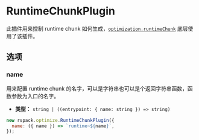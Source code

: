 # RuntimeChunkPlugin

此插件用来控制 runtime chunk 如何生成，[`optimization.runtimeChunk`](/config/optimization#optimizationruntimechunk) 底层使用了该插件。

## 选项

### name

用来配置 runtime chunk 的名字，可以是字符串也可以是个返回字符串函数，函数参数为入口的名字。

- **类型：** `string | ((entrypoint: { name: string }) => string)`

```js
new rspack.optimize.RuntimeChunkPlugin({
  name: ({ name }) => `runtime~${name}`,
});
```
